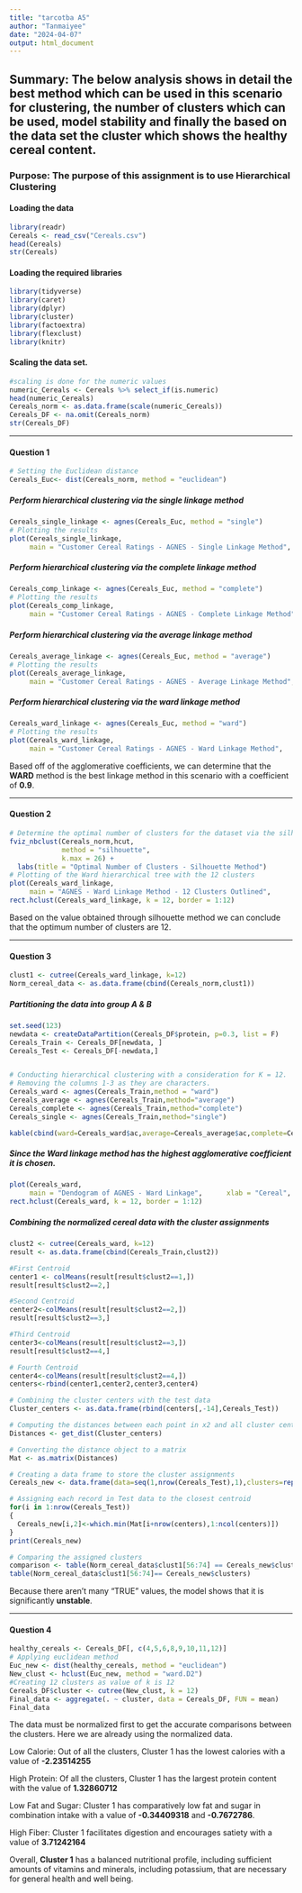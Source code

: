 ---
title: "tarcotba A5"
author: "Tanmaiyee"
date: "2024-04-07"
output: html_document
---

## Summary: The below analysis shows in detail the best method which can be used in this scenario for clustering, the number of clusters which can be used, model stability and finally the based on the data set the cluster which shows the healthy cereal content.


### Purpose: The purpose of this assignment is to use Hierarchical Clustering

#### Loading the data
```{r}
library(readr)
Cereals <- read_csv("Cereals.csv")
head(Cereals)
str(Cereals)
```

#### Loading the required libraries
```{r}
library(tidyverse)
library(caret)
library(dplyr)
library(cluster)
library(factoextra)
library(flexclust)
library(knitr)
```

#### Scaling the data set.
```{r}
#scaling is done for the numeric values
numeric_Cereals <- Cereals %>% select_if(is.numeric)
head(numeric_Cereals)
Cereals_norm <- as.data.frame(scale(numeric_Cereals))
Cereals_DF <- na.omit(Cereals_norm)
str(Cereals_DF)
```


***

#### Question 1 

```{r}
# Setting the Euclidean distance
Cereals_Euc<- dist(Cereals_norm, method = "euclidean")
```


##### Perform hierarchical clustering via the single linkage method 
```{r}
Cereals_single_linkage <- agnes(Cereals_Euc, method = "single") 
# Plotting the results
plot(Cereals_single_linkage,  
     main = "Customer Cereal Ratings - AGNES - Single Linkage Method",      xlab = "Cereal",      ylab = "Height",      cex.axis = 1,      cex = 0.56,      hang = -1) 
```


##### Perform hierarchical clustering via the complete linkage method
```{r}
Cereals_comp_linkage <- agnes(Cereals_Euc, method = "complete") 
# Plotting the results
plot(Cereals_comp_linkage,  
     main = "Customer Cereal Ratings - AGNES - Complete Linkage Method",      xlab = "Cereal",      ylab = "Height",      cex.axis = 1,      cex = 0.56,      hang = -1) 

```


##### Perform hierarchical clustering via the average linkage method
```{r}
Cereals_average_linkage <- agnes(Cereals_Euc, method = "average") 
# Plotting the results
plot(Cereals_average_linkage,  
     main = "Customer Cereal Ratings - AGNES - Average Linkage Method",      xlab = "Cereal",      ylab = "Height",      cex.axis = 1,      cex = 0.56,      hang = -1) 

```


##### Perform hierarchical clustering via the ward linkage method
```{r}
Cereals_ward_linkage <- agnes(Cereals_Euc, method = "ward") 
# Plotting the results
plot(Cereals_ward_linkage,  
     main = "Customer Cereal Ratings - AGNES - Ward Linkage Method",      xlab = "Cereal",      ylab = "Height",      cex.axis = 1,      cex = 0.56,      hang = -1) 
```


Based off of the agglomerative coefficients, we can determine that the **WARD** method is the best linkage method in this scenario with a coefficient of **0.9**.

***

#### Question 2 

```{r}
# Determine the optimal number of clusters for the dataset via the silhouette method 
fviz_nbclust(Cereals_norm,hcut,  
             method = "silhouette",  
             k.max = 26) + 
  labs(title = "Optimal Number of Clusters - Silhouette Method") 
# Plotting of the Ward hierarchical tree with the 12 clusters 
plot(Cereals_ward_linkage,  
     main = "AGNES - Ward Linkage Method - 12 Clusters Outlined",      xlab = "Cereal",      ylab = "Height",      cex.axis = 1,      cex = 0.56,      hang = -1) 
rect.hclust(Cereals_ward_linkage, k = 12, border = 1:12) 
```

Based on the value obtained through silhouette method we can conclude that the optimum number of clusters are 12.

***

#### Question 3

```{r}
clust1 <- cutree(Cereals_ward_linkage, k=12)
Norm_cereal_data <- as.data.frame(cbind(Cereals_norm,clust1))
```

##### Partitioning the data into group A & B

```{r}
set.seed(123)
newdata <- createDataPartition(Cereals_DF$protein, p=0.3, list = F) 
Cereals_Train <- Cereals_DF[newdata, ] 
Cereals_Test <- Cereals_DF[-newdata,] 


# Conducting hierarchical clustering with a consideration for K = 12.
# Removing the columns 1-3 as they are characters.
Cereals_ward <- agnes(Cereals_Train,method = "ward")
Cereals_average <- agnes(Cereals_Train,method="average")
Cereals_complete <- agnes(Cereals_Train,method="complete")
Cereals_single <- agnes(Cereals_Train,method="single")

kable(cbind(ward=Cereals_ward$ac,average=Cereals_average$ac,complete=Cereals_complete$ac,single=Cereals_single$ac))
```

##### Since the Ward linkage method has the highest agglomerative coefficient it is chosen.
```{r}
plot(Cereals_ward,  
     main = "Dendogram of AGNES - Ward Linkage",      xlab = "Cereal",      ylab = "Height",      cex.axis = 1,      cex = 0.56,      hang = -1) 
rect.hclust(Cereals_ward, k = 12, border = 1:12) 
```

##### Combining the normalized cereal data with the cluster assignments
```{r}
clust2 <- cutree(Cereals_ward, k=12)
result <- as.data.frame(cbind(Cereals_Train,clust2))
```

```{r}
#First Centroid
center1 <- colMeans(result[result$clust2==1,])
result[result$clust2==2,]
```
```{r}
#Second Centroid
center2<-colMeans(result[result$clust2==2,])
result[result$clust2==3,]
```

```{r}
#Third Centroid
center3<-colMeans(result[result$clust2==3,])
result[result$clust2==4,]
```

```{r}
# Fourth Centroid
center4<-colMeans(result[result$clust2==4,])
centers<-rbind(center1,center2,center3,center4)

# Combining the cluster centers with the test data
Cluster_centers <- as.data.frame(rbind(centers[,-14],Cereals_Test))

# Computing the distances between each point in x2 and all cluster centers
Distances <- get_dist(Cluster_centers)

# Converting the distance object to a matrix
Mat <- as.matrix(Distances)

# Creating a data frame to store the cluster assignments
Cereals_new <- data.frame(data=seq(1,nrow(Cereals_Test),1),clusters=rep(0,nrow(Cereals_Test)))

# Assigning each record in Test data to the closest centroid
for(i in 1:nrow(Cereals_Test))
{
  Cereals_new[i,2]<-which.min(Mat[i+nrow(centers),1:ncol(centers)])
}
print(Cereals_new)

# Comparing the assigned clusters
comparison <- table(Norm_cereal_data$clust1[56:74] == Cereals_new$clusters)
table(Norm_cereal_data$clust1[56:74]== Cereals_new$clusters)
```


Because there aren't many "TRUE" values, the model shows that it is significantly **unstable**.

***

#### Question 4

```{r}
healthy_cereals <- Cereals_DF[, c(4,5,6,8,9,10,11,12)]
# Applying euclidean method
Euc_new <- dist(healthy_cereals, method = "euclidean")
New_clust <- hclust(Euc_new, method = "ward.D2")
#Creating 12 clusters as value of k is 12
Cereals_DF$cluster <- cutree(New_clust, k = 12)
Final_data <- aggregate(. ~ cluster, data = Cereals_DF, FUN = mean)
Final_data
```


The data must be normalized first to get the accurate comparisons between the clusters. Here we are already using the normalized data.

Low Calorie: Out of all the clusters, Cluster 1 has the lowest calories with a value of **-2.23514255**

High Protein: Of all the clusters, Cluster 1 has the largest protein content with the value of **1.32860712**

Low Fat and Sugar: Cluster 1 has comparatively low fat and sugar in combination intake with a value of **-0.34409318** and **-0.7672786**.

High Fiber: Cluster 1 facilitates digestion and encourages satiety with a value of **3.71242164**

Overall, **Cluster 1** has a balanced nutritional profile, including sufficient amounts of vitamins and minerals, including potassium, that are necessary for general health and well being.







